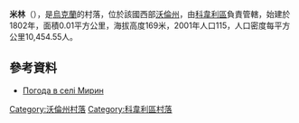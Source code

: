 {{coord|51|11|47|N|25|8|20|E|scale:30000|display=title}}

'''米林'''（{{lang-uk|Мирин}}），是[[烏克蘭|烏克蘭]]的村落，位於該國西部[[沃倫州|沃倫州]]，由[[科韋利區|科韋利區]]負責管轄，始建於1802年，面積0.01平方公里，海拔高度169米，2001年人口115，人口密度每平方公里10,454.55人。

==參考資料==
* [http://weather.in.ua/ua/volynskaja/15683 Погода в селі Мирин]

[[Category:沃倫州村落|Category:沃倫州村落]]
[[Category:科韋利區村落|Category:科韋利區村落]]


{{Volyn-geo-stub}}